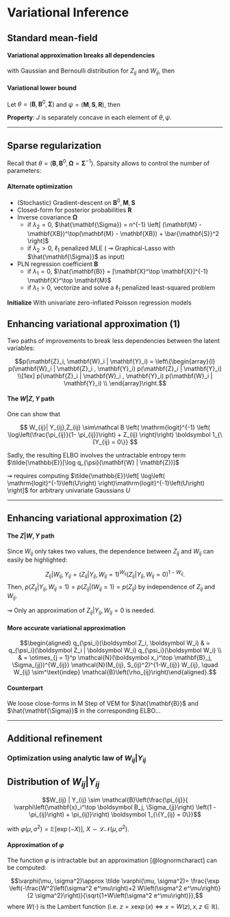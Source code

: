 
# Variational Inference {background-color="#40666e"}

## Standard mean-field

#### Variational approximation breaks all dependencies

\begin{equation*}
p(\mathbf{Z}_i, \mathbf{W}_i | \mathbf{Y}_i) \approx q_{\psi_i}(\mathbf{Z}_i, \mathbf{W}_i) \triangleq q_{\psi_i}(\mathbf{Z}_i) q_{\psi_i}(\mathbf{W}_i) = \otimes_{j=1}^p q_{\psi_i}(Z_{ij}) q_{\psi_i}(W_{ij})
\end{equation*}

with Gaussian and Bernoulli distribution for $Z_{ij}$ and $W_{ij}$, then

\begin{equation*}
q_{\psi_i}(\mathbf{Z}_i, \mathbf{W}_i) = \otimes_{j=1}^p \mathcal N\left( M_{ij}, S_{ij}^2\right) \mathcal B\left(\rho_{ij} \right)
\end{equation*}

#### Variational lower bound

Let $\theta = (\mathbf{B}, \mathbf{B}^0, \mathbf{\Sigma})$ and $\psi= (\mathbf{M}, \mathbf{S}, \mathbf{R})$, then

\begin{align*}
J(\theta, \psi) & =  \log p_\theta(\mathbf{Y}) - KL(p_\theta(. | \mathbf{Y}) \| q_\psi(.) ) \\
& = \mathbb{E}_{q_{\psi}} \log p_\theta(\mathbf{Z}, \mathbf{W}, \mathbf{Y}) - \mathbb{E}_{q_{\psi}} \log q_\psi(\mathbf{Z}, \mathbf{W}) \\
& = \mathbb{E}_{q_{\psi}} \log p_\theta (\mathbf{Y} | \mathbf{Z}, \mathbf{W}) + \mathbb{E}_{q_{\psi}} \log p_\theta (\mathbf{Z}) + \mathbb{E}_{q_{\psi}} \log p_\theta (\mathbf{W}) \\
&  \qquad - \mathbb{E}_{q_{\psi}} \log q_{\psi} (\mathbf{Z}) - \mathbb{E}_{q_{\psi}} \log q_{\psi} (\mathbf{W}) \\
\end{align*}

**Property**: $J$ is separately concave in each element of $\theta, \psi$.

---

## Sparse regularization

Recall that $\theta = (\mathbf{B}, \mathbf{B}^0, \mathbf{\Omega} = \mathbf{\Sigma}^{-1})$. Sparsity allows to control the number of parameters: 

\begin{equation*}
 \arg\min_{\theta, \psi} J(\theta, \psi)  + \lambda_1 \| \mathbf{B}  \|_1 + \lambda_2 \|  \mathbb{\Omega}  \|_1 \color{#ddd}{ \left( + \lambda_1 \| \mathbf{B}^0  \|_1 \right)}
\end{equation*}

#### Alternate optimization

  - (Stochastic) Gradient-descent on $\mathbf{B}^0, \mathbf{M}, \mathbf{S}$
  - Closed-form for posterior probabilities $\mathbf{R}$
  - Inverse covariance $\mathbf{\Omega}$ 
    - if $\lambda_2=0$, $\hat{\mathbf{\Sigma}} = n^{-1} \left[ (\mathbf{M} - \mathbf{XB})^\top(\mathbf{M} - \mathbf{XB}) + \bar{\mathbf{S}}^2 \right]$
    - if $\lambda_2 > 0$, $\ell_1$ penalized MLE ( $\rightsquigarrow$ Graphical-Lasso with $\hat{\mathbf{\Sigma}}$ as input)
  - PLN regression coefficient $\mathbf{B}$ 
    - if $\lambda_1=0$, $\hat{\mathbf{B}} = [\mathbf{X}^\top \mathbf{X}]^{-1} \mathbf{X}^\top \mathbf{M}$
    - if $\lambda_1 > 0$, vectorize and solve a $\ell_1$ penalized least-squared problem

**Initialize** With univariate zero-inflated Poisson regression models

## Enhancing variational approximation (1)

Two paths of improvements to break less dependencies between the latent variables:

$$p(\mathbf{Z}_i, \mathbf{W}_i | \mathbf{Y}_i) = 
\left\{\begin{array}{l}
p(\mathbf{W}_i | \mathbf{Z}_i , \mathbf{Y}_i) p(\mathbf{Z}_i | \mathbf{Y}_i) \\[1ex]
p(\mathbf{Z}_i | \mathbf{W}_i , \mathbf{Y}_i) p(\mathbf{W}_i | \mathbf{Y}_i) \\
\end{array}\right.$$

#### The $W|Z,Y$ path

One can show that

$$
W_{ij}| Y_{ij},Z_{ij} \sim\mathcal B \left( \mathrm{logit}^{-1} \left( \log\left(\frac{\pi_{ij}}{1- \pi_{ij}}\right) + Z_{ij} \right)\right) \boldsymbol 1_{\{Y_{ij} = 0\}}
$$

Sadly, the resulting ELBO involves the [untractable entropy term]{.alert} $\tilde{\mathbb{E}}[\log q_{\psi}(\mathbf{W} | \mathbf{Z})]$

$\rightsquigarrow$ requires computing $\tilde{\mathbb{E}}\left[ \log\left( \mathrm{logit}^{-1}\left(U\right) \right)\mathrm{logit}^{-1}\left(U\right) \right]$ for arbitrary univariate Gaussians $U$

--- 

## Enhancing variational approximation (2)

#### The $Z|W,Y$ path

Since $W_{ij}$ only takes two values, the dependence between $Z_{ij}$ and $W_{ij}$ can easily be highlighted:

$$Z_{ij} | W_{ij}, Y_{ij} = \left(Z_{ij}|Y_{ij}, W_{ij} = 1 \right)^{ W_{ij}}\left(Z_{ij}|Y_{ij}, W_{ij} = 0 \right)^{1- W_{ij}}.$$
Then, $p(Z_{ij}| Y_{ij}, W_{ij} = 1) = p(Z_{ij} | (W_{ij} = 1) = p(Z_{ij})$ by independence of $Z_{ij}$ and $W_{ij}$. 

$\rightsquigarrow$ Only an approximation of $Z_{ij} | Y_{ij}, W_{ij} = 0$ is needed.


#### More accurate variational approximation

$$\begin{aligned}
 q_{\psi_i}(\boldsymbol Z_i, \boldsymbol W_i) & = q_{\psi_i}(\boldsymbol Z_i | \boldsymbol W_i) q_{\psi_i}(\boldsymbol W_i) \\
 & = \otimes_{j = 1}^p \mathcal{N}(\boldsymbol x_i^\top \mathbf{B}_j, \Sigma_{jj})^{W_{ij}} \mathcal{N}(M_{ij},
    S_{ij}^2)^{1-W_{ij}} W_{ij}, \quad W_{ij} \sim^\text{indep} \mathcal{B}\left(\rho_{ij}\right)\end{aligned}.$$
    
#### Counterpart

We loose close-forms in M Step of VEM for $\hat{\mathbf{B}}$ and  $\hat{\mathbf{\Sigma}}$ in the corresponding ELBO...

---

## Additional refinement

### Optimization using analytic law of $W_{ij}| Y_{ij}$

::: {#prp-analytic}

## Distribution of $W_{ij}| Y_{ij}$

$$W_{ij} | Y_{ij}  \sim \mathcal{B}\left(\frac{\pi_{ij}}{ \varphi\left(\mathbf{x}_i^\top \boldsymbol B_j, \Sigma_{jj}\right)
\left(1 - \pi_{ij}\right) + \pi_{ij}}\right) \boldsymbol 1_{\{Y_{ij} = 0\}}$$

with $\varphi(\mu,\sigma^2) = \mathbb E \left[ \exp(-X)\right], ~ X \sim \mathcal L \mathcal N \left( \mu, \sigma^2\right)$.

:::

#### Approximation of $\varphi$

The function $\varphi$ is intractable but an approximation [@lognormcharact] can be computed:

$$\varphi(\mu, \sigma^2)\approx \tilde \varphi(\mu, \sigma^2)=  \frac{\exp \left(-\frac{W^2\left(\sigma^2 e^\mu\right)+2 W\left(\sigma^2 e^\mu\right)}{2
\sigma^2}\right)}{\sqrt{1+W\left(\sigma^2 e^\mu\right)}},$$
where $W(\cdot)$ is the Lambert function (i.e. $z = x \exp(x) \Leftrightarrow x = W(z), x,z \in \mathbb R$).

